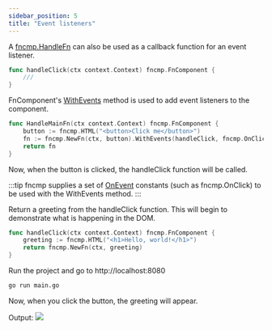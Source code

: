 ```yaml
---
sidebar_position: 5
title: "Event listeners"
---
```


A [fncmp.HandleFn](https://pkg.go.dev/github.com/kitkitchen/fncmp#HandleFn) can also be used as a callback function for an event listener.
```go title="main.go"
func handleClick(ctx context.Context) fncmp.FnComponent {
	///
}
```

FnComponent's [WithEvents](https://pkg.go.dev/github.com/kitkitchen/fncmp#FnComponent.WithEvents) method is used to add event listeners to the component.
```go {3-4} title="main.go"
func HandleMainFn(ctx context.Context) fncmp.FnComponent {
    button := fncmp.HTML("<button>Click me</button>")
    fn := fncmp.NewFn(ctx, button).WithEvents(handleClick, fncmp.OnClick)
    return fn
}
```
Now, when the button is clicked, the handleClick function will be called.

:::tip
fncmp supplies a set of [OnEvent](https://pkg.go.dev/github.com/kitkitchen/fncmp#OnEvent) constants (such as fncmp.OnClick)
to be used with the WithEvents method.
:::

Return a greeting from the handleClick function. This will begin to demonstrate what is happening in the DOM.
```go {2-3} title="main.go"
func handleClick(ctx context.Context) fncmp.FnComponent {
    greeting := fncmp.HTML("<h1>Hello, world!</h1>")
    return fncmp.NewFn(ctx, greeting)
}
```
Run the project and go to http://localhost:8080
```bash
go run main.go
```

Now, when you click the button, the greeting will appear.

Output:
<img src={button_result} />